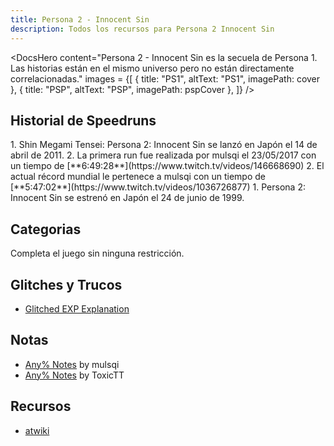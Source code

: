 ```yaml
---
title: Persona 2 - Innocent Sin
description: Todos los recursos para Persona 2 Innocent Sin
---
```




<DocsHero 
    content="Persona 2 - Innocent Sin es la secuela de Persona 1. Las historias están en el mismo universo pero no están directamente correlacionadas."
    images = {[
        {
            title: "PS1",
            altText: "PS1",
            imagePath: cover
        },
        {
            title: "PSP",
            altText: "PSP",
            imagePath: pspCover
        },
    ]}
/>

<LinkCard title="Leaderboards" href="https://www.speedrun.com/p2is" description="Ver más runs en Speedrun.com"/>

## Historial de Speedruns
<Tabs>
    <TabItem label="PSP">
        <Steps>
            1. Shin Megami Tensei: Persona 2: Innocent Sin se lanzó en Japón el 14 de abril de 2011.
            2. La primera run fue realizada por mulsqi el 23/05/2017 con un tiempo de [**6:49:28**](https://www.twitch.tv/videos/146668690)
            2. El actual récord mundial le pertenece a mulsqi con un tiempo de [**5:47:02**](https://www.twitch.tv/videos/1036726877)
        </Steps>
    </TabItem>
    <TabItem label="PS1">
        <Steps>
            1. Persona 2: Innocent Sin se estrenó en Japón el 24 de junio de 1999.
        </Steps>
    </TabItem>
</Tabs>

## Categorias
<CardGrid>
    <Card title="Any%">Completa el juego sin ninguna restricción.</Card>
</CardGrid>

## Glitches y Trucos
- [Glitched EXP Explanation](https://docs.google.com/document/d/1EraC4XNMV2EEhTwnO7OevX_hHRjDuTxsrwY8VAexSzY/edit?usp=sharing)

## Notas
- [Any% Notes](https://pastebin.com/fHAtkUnd) by mulsqi
- [Any% Notes](https://github.com/ToxicTT/P2IS-Notes/blob/main/P2IS_Speedrun_Notes.pdf) by ToxicTT

## Recursos
- [atwiki](https://w.atwiki.jp/persona2tsumi)
